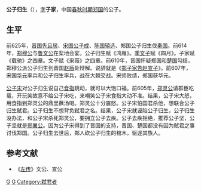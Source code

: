 {{Infobox 先秦人物
|名稱=公子歸生
|图像=
|图说=
|姓=[[姬姓|姬]]
|氏=
|名=歸生
|字=子家
|别名=
|别字=
|諡号=
|官位=
|父=
|時代=春秋
|國家=[[郑国|郑国]]
|身份=[[鄭國|鄭國]]公子
|出生日期=
|逝世日期=前599年
}}
'''公子归生'''（{{bd|前7世紀||前599年||catIdx=G}}），[[表字|字]]'''子家'''，中国[[春秋时期|春秋时期]][[郑国|郑国]]的公子。

==生平==
前625年，[[晋国|晋国]][[先且居|先且居]]、[[宋国|宋国]][[公子成_(宋国)|公子成]]、[[陈国|陈国]][[辕选|辕选]]、郑国公子归生伐[[秦国|秦国]]。前614年，[[郑穆公|郑穆公]]与[[鲁文公|鲁文公]]在棐地会宴。公子归生赋《鸿雁》。[[季文子|季文子]]赋《四月》。子家赋《载驰》之四章。文子赋《采薇》之四章。前610年，晋国怀疑郑国和[[楚国|楚国]]勾结，郑穆公派公子归生到晋国[[赵盾|赵盾]]处辩解。说辞就是《[[s:鄭子家告趙宣子|郑子家告赵宣子]]》。前607年，宋国[[华元|华元]]率兵和公子归生率兵，战在大棘交战。宋师败绩，郑国获华元。

[[公子宋|公子宋]]对公子归生说自己[[食指|食指]]跳动，就可以大饱口福。前605年，[[郑灵公|郑灵公]]请群臣吃鼋，开玩笑故意不给公子宋吃，来嘲笑公子宋食指大动不准。结果，公子宋大怒，用食指到郑灵公的鼎里蘸汤喝。郑灵公十分震怒。公子宋怕国君杀他，想联合公子归生弑君。公子归生不想背负弑君之名。结果，公子宋就诬陷公子归生，公子归生没办法，和公子宋杀死郑灵公，要拥立公子去疾。公子去疾拒绝，推荐公子坚，公子坚就是[[郑襄公|郑襄公]]。因为公子宋得到了晋国的支持，晋国、楚国都没有因为弑君之事讨伐郑国。公子归生去世后，郑人砍公子归生的棺木，驱逐其族人。

==参考文献==
*《[[左传|左传]]》文公、宣公

[[Category:春秋战国政治人物|G]]
[[Category:姬姓|G]]
[[Category:弑君者|Category:弑君者]]